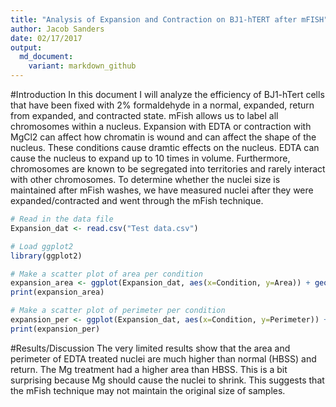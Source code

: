 ```yaml
---
title: "Analysis of Expansion and Contraction on BJ1-hTERT after mFISH"
author: Jacob Sanders
date: 02/17/2017
output:
  md_document:
    variant: markdown_github
---
```


#Introduction
In this document I will analyze the efficiency of BJ1-hTert cells that have been fixed with 2% formaldehyde in a normal, expanded, return from expanded, and contracted state. mFish allows us to label all chromosomes within a nucleus. Expansion with EDTA or contraction with MgCl2 can affect how chromatin is wound and can affect the shape of the nucleus. These conditions cause dramtic effects on the nucleus. EDTA can cause the nucleus to expand up to 10 times in volume. Furthermore, chromosomes are known to be segregated into territories and rarely interact with other chromosomes. To determine whether the nuclei size is maintained after mFish washes, we have measured nuclei after they were expanded/contracted and went through the mFish technique. 

```r
# Read in the data file
Expansion_dat <- read.csv("Test data.csv")

# Load ggplot2
library(ggplot2)

# Make a scatter plot of area per condition
expansion_area <- ggplot(Expansion_dat, aes(x=Condition, y=Area)) + geom_point() + geom_smooth(method=lm, se=FALSE)
print(expansion_area)
```

```r
# Make a scatter plot of perimeter per condition
expansion_per <- ggplot(Expansion_dat, aes(x=Condition, y=Perimeter)) + geom_point() + geom_smooth(method=lm, se=FALSE)
print(expansion_per)
```

#Results/Discussion
The very limited results show that the area and perimeter of EDTA treated nuclei are much higher than normal (HBSS) and return. The Mg treatment had a higher area than HBSS. This is a bit surprising because Mg should cause the nuclei to shrink. This suggests that the mFish technique may not maintain the original size of samples. 